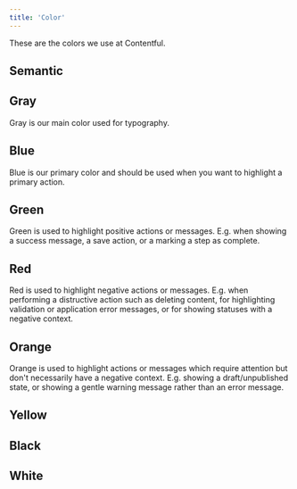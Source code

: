 ```yaml
---
title: 'Color'
---
```



These are the colors we use at Contentful.

## Semantic

<ColorSwatchGroup group={semanticColors} />

## Gray

Gray is our main color used for typography.

<ColorSwatchGroup group={grayColors} />

## Blue

Blue is our primary color and should be used when you want to highlight
a primary action.

<ColorSwatchGroup group={blueColors} />

## Green

Green is used to highlight positive actions or messages. E.g. when
showing a success message, a save action, or a marking a step as
complete.

<ColorSwatchGroup group={greenColors} />

## Red

Red is used to highlight negative actions or messages. E.g. when performing
a distructive action such as deleting content, for highlighting validation
or application error messages, or for showing statuses with a negative
context.

<ColorSwatchGroup group={redColors} />

## Orange

Orange is used to highlight actions or messages which require attention but
don't necessarily have a negative context. E.g. showing a draft/unpublished
state, or showing a gentle warning message rather than an error message.

<ColorSwatchGroup group={orangeColors} />

## Yellow

<ColorSwatchGroup group={yellowColors} />

## Black

<ColorSwatchGroup group={blackColors} />

## White

<ColorSwatchGroup group={whiteColors} />

